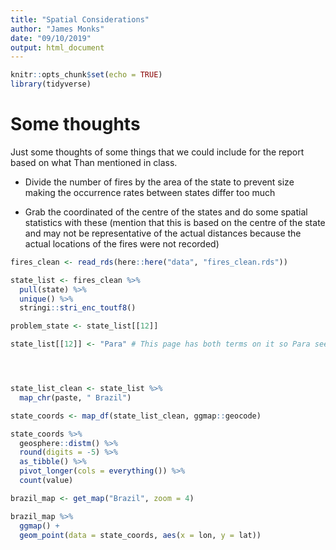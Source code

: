 ```yaml
---
title: "Spatial Considerations"
author: "James Monks"
date: "09/10/2019"
output: html_document
---
```


```r
knitr::opts_chunk$set(echo = TRUE)
library(tidyverse)
```

# Some thoughts

Just some thoughts of some things that we could include for the report based on what Than mentioned in class.

* Divide the number of fires by the area of the state to prevent size making the occurrence rates between states differ too much

* Grab the coordinated of the centre of the states and do some spatial statistics with these (mention that this is based on the centre of the state and may not be representative of the actual distances because the actual locations of the fires were not recorded)


```r
fires_clean <- read_rds(here::here("data", "fires_clean.rds"))
```


```r
state_list <- fires_clean %>% 
  pull(state) %>% 
  unique() %>% 
  stringi::stri_enc_toutf8()

problem_state <- state_list[[12]]

state_list[[12]] <- "Para" # This page has both terms on it so Para seems like a logical guess https://ccsearch.creativecommons.org/photos/2a1131c1-9ccf-4b65-b550-6d1e5e974795




state_list_clean <- state_list %>% 
  map_chr(paste, " Brazil")

```



```r
state_coords <- map_df(state_list_clean, ggmap::geocode)
```


```r
state_coords %>% 
  geosphere::distm() %>% 
  round(digits = -5) %>% 
  as_tibble() %>% 
  pivot_longer(cols = everything()) %>% 
  count(value)
```



```r
brazil_map <- get_map("Brazil", zoom = 4)

brazil_map %>% 
  ggmap() + 
  geom_point(data = state_coords, aes(x = lon, y = lat))
```

```r

```

